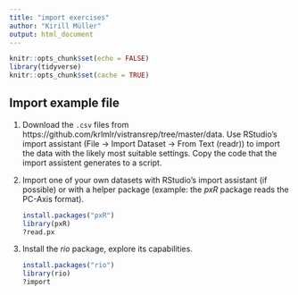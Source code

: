 ```yaml
---
title: "import exercises"
author: "Kirill Müller"
output: html_document
---
```


```r
knitr::opts_chunk$set(echo = FALSE)
library(tidyverse)
knitr::opts_chunk$set(cache = TRUE)
```

## Import example file

1. Download the `.csv` files from https://github.com/krlmlr/vistransrep/tree/master/data. Use RStudio's import assistant (File → Import Dataset → From Text (readr)) to import the data with the likely most suitable settings. Copy the code that the import assistent generates to a script.

1. Import one of your own datasets with RStudio's import assistant (if possible) or with a helper package (example: the *pxR* package reads the PC-Axis format).

    ```r
    install.packages("pxR")
    library(pxR)
    ?read.px
    ```

1. Install the *rio* package, explore its capabilities.

    ```r
    install.packages("rio")
    library(rio)
    ?import
    ```
